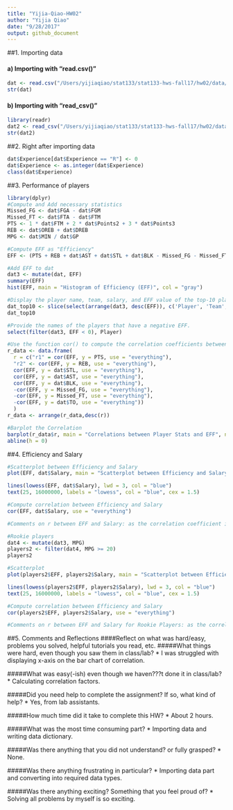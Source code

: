```yaml
---
title: "Yijia-Qiao-HW02"
author: "Yijia Qiao"
date: "9/28/2017"
output: github_document
---
```


##1. Importing data

#### a) Importing with "read.csv()"
```r
dat <- read.csv("/Users/yijiaqiao/stat133/stat133-hws-fall17/hw02/data/nba2017-player-statistics.csv",colClasses = c("Player" = "character", "Team" = "character", "Experience" = "character", "Salary" = "double"))
str(dat)
```

#### b) Importing with "read_csv()"
```r
library(readr)
dat2 <- read_csv("/Users/yijiaqiao/stat133/stat133-hws-fall17/hw02/data/nba2017-player-statistics.csv", col_types = cols( Player = "c", Team = "c", Position = col_factor(levels = c('C', 'PF', 'PG', 'SF', 'SG'))) )
str(dat2)
```

##2. Right after importing data
```r
dat$Experience[dat$Experience == "R"] <- 0
dat$Experience <- as.integer(dat$Experience)
class(dat$Experience)
```

##3. Performance of players
```r
library(dplyr)
#Compute and Add necessary statistics
Missed_FG <- dat$FGA - dat$FGM
Missed_FT <- dat$FTA - dat$FTM
PTS <- 1 * dat$FTM + 2 * dat$Points2 + 3 * dat$Points3 
REB <- dat$OREB + dat$DREB
MPG <- dat$MIN / dat$GP

#Compute EFF as "Efficiency"
EFF <- (PTS + REB + dat$AST + dat$STL + dat$BLK - Missed_FG - Missed_FT - dat$TO) / dat$GP

#Add EFF to dat
dat3 <- mutate(dat, EFF)
summary(EFF)
hist(EFF, main = "Histogram of Efficiency (EFF)", col = "gray")

#Display the player name, team, salary, and EFF value of the top-10 players by EFF in decreasing order (display this information in a data frame).
dat_top10 <- slice(select(arrange(dat3, desc(EFF)), c('Player', 'Team', 'Salary', 'EFF')), 1:10)
dat_top10

#Provide the names of the players that have a negative EFF.
select(filter(dat3, EFF < 0), Player)

#Use the function cor() to compute the correlation coefficients between EFF and all the variables used in the EFF formula.
r_data <- data.frame(
  r = c("r1" = cor(EFF, y = PTS, use = "everything"),
  "r2" <- cor(EFF, y = REB, use = "everything"),
  cor(EFF, y = dat$STL, use = "everything"),
  cor(EFF, y = dat$AST, use = "everything"),
  cor(EFF, y = dat$BLK, use = "everything"),
  -cor(EFF, y = Missed_FG, use = "everything"),
  -cor(EFF, y = Missed_FT, use = "everything"),
  -cor(EFF, y = dat$TO, use = "everything"))
  )
r_data <- arrange(r_data,desc(r))

#Barplot the Correlation
barplot(r_data$r, main = "Correlations between Player Stats and EFF", names.arg = c("PTS", "REB", "STL", "AST", "BLK", "Missed_FT", "Missed_FG", "TO"), axes = TRUE, cex.axis = par("cex.axis"), col = c("lightgray", "lightgray", "lightgray", "lightgray", "lightgray", "mistyrose", "mistyrose", "mistyrose"), ylim = c(-1,1), cex.names = 0.5, border = NA)
abline(h = 0)
```

##4. Efficiency and Salary
```r
#Scatterplot between Efficiency and Salary
plot(EFF, dat$Salary, main = "Scatterplot between Efficiency and Salary", xlab = "EFF(Efficiency)", ylab = "Salary", col = "#F15C3C55", pch = 19, las = 1, cex = 0.9)

lines(lowess(EFF, dat$Salary), lwd = 3, col = "blue")
text(25, 16000000, labels = "lowess", col = "blue", cex = 1.5)

#Compute correlation between Efficiency and Salary
cor(EFF, dat$Salary, use = "everything")

#Comments on r between EFF and Salary: as the correlation coefficient is about 0.655, it means there is a positive correlation between salary and efficiency. The Salary increases as the efficiency increases.

```
```r
#Rookie players
dat4 <- mutate(dat3, MPG)
players2 <- filter(dat4, MPG >= 20)
players2

#Scatterplot
plot(players2$EFF, players2$Salary, main = "Scatterplot between Efficiency and Salary for Rookie Players", xlab = "EFF(Efficiency)", ylab = "Salary", col = "#F15C3C55", pch = 19, las = 1, cex = 0.9)

lines(lowess(players2$EFF, players2$Salary), lwd = 3, col = "blue")
text(25, 16000000, labels = "lowess", col = "blue", cex = 1.5)

#Compute correlation between Efficiency and Salary
cor(players2$EFF, players2$Salary, use = "everything")

#Comments on r between EFF and Salary for Rookie Players: as the correlation coefficient is about 0.537, it means there is a positive correlation between salary and efficiency. The salary increases as the efficiency inc vvreases.
```

##5. Comments and Reflections
####Reflect on what was hard/easy, problems you solved, helpful tutorials you read, etc.
#####What things were hard, even though you saw them in class/lab?
* I was struggled with displaying x-axis on the bar chart of correlation.

#####What was easy(-ish) even though we haven???t done it in class/lab?
* Calculating correlation factors.

#####Did you need help to complete the assignment? If so, what kind of help?
* Yes, from lab assistants.

#####How much time did it take to complete this HW?
* About 2 hours.

#####What was the most time consuming part?
* Importing data and writing data dictionary.

#####Was there anything that you did not understand? or fully grasped?
* None.

#####Was there anything frustrating in particular?
* Importing data part and converting into required data types.

#####Was there anything exciting? Something that you feel proud of?
* Solving all problems by myself is so exciting.